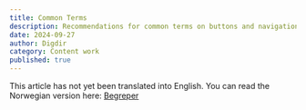```yaml
---
title: Common Terms
description: Recommendations for common terms on buttons and navigation elements.
date: 2024-09-27
author: Digdir
category: Content work
published: true
---
```


This article has not yet been translated into English. You can read the Norwegian version here: [Begreper](/no/best-practices/content-work/common-terms)